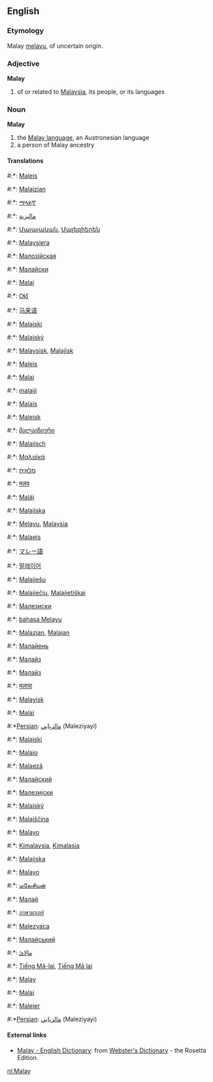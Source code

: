 ==English==

===Etymology===
Malay [[melayu]], of uncertain origin.

===Adjective===
'''Malay'''
# of or related to [[Malaysia]], its people, or its languages

===Noun===
'''Malay'''
# the [[w:Malay language|Malay language]], an Austronesian language 
# a person of Malay ancestry

====Translations====
#:*{{af}}: [[Maleis]]
#:*{{sq}}: [[Malajzian]]
#:*{{am}}: [[ማላይኛ]]
#:*{{ar}}: [[ماليزية]]
#:*{{hy}}: [[Մալայական]], [[Մալեզիերեն]]
#:*{{eu}}: [[Malaysiera]]
#:*{{be}}: [[Малозiйская]]
#:*{{bg}}: [[Малайски]]
#:*{{ca}}: [[Malai]]
#:*{{chr}}: [[ᎺᎴ]]
#:*{{zh}}: [[马来语]]
#:*{{hr}}: [[Malajski]]
#:*{{cs}}: [[Malajský]]
#:*{{da}}: [[Malaysisk]], [[Malajisk]]
#:*{{nl}}: [[Maleis]]
#:*{{et}}: [[Malai]]
#:*{{fi}}: [[malaiji]]
#:*{{fr}}: [[Malais]]
#:*{{fy}}: [[Maleisk]]
#:*{{ka}}: [[მალაიზიური]]
#:*{{de}}: [[Malaiisch]]
#:*{{el}}: [[Μαλαϊκά]]
#:*{{he}}: [[מלאית]]
#:*{{hi}}: [[मलय]]
#:*{{hu}}: [[Maláj]]
#:*{{is}}: [[Malajíska]]
#:*{{id}}: [[Melayu]], [[Malaysia]]
#:*{{ga}}: [[Malaeis]]
#:*{{ja}}: [[マレー語]]
#:*{{ko}}: [[말레이어]]
#:*{{lv}}: [[Malajiešu]]
#:*{{lt}}: [[Malajiečių]], [[Malajietiškai]]
#:*{{mk}}: [[Малезиски]]
#:*{{ms}}: [[bahasa Melayu]]
#:*{{mt}}: [[Malazjan]], [[Malajan]]
#:*{{mdf}}: [[Малайень]]
#:*{{mn}}: [[Малайз]]
#:*{{mn}}: [[Малайз]]
#:*{{ne}}: [[मलाया]]
#:*{{no}}: [[Malayisk]]
#:*{{oc}}: [[Malai]]
#:*[[Persian]]: [[مالزيايي]] (Maleziyayi)
#:*{{pl}}: [[Malajski]]
#:*{{pt}}: [[Malaio]]
#:*{{ro}}: [[Malaeză]]
#:*{{ru}}: [[Малайский]]
#:*{{sr}}: [[Малезијски]]
#:*{{sk}}: [[Malajský]]
#:*{{sl}}: [[Malajščina]]
#:*{{es}}: [[Malayo]]
#:*{{sw}}: [[Kimalaysia]], [[Kimalasia]]
#:*{{sv}}: [[Malajiska]]
#:*{{tl}}: [[Malayo]]
#:*{{ta}}: [[மலேசியன்]]
#:*{{tt}}: [[Малай]]
#:*{{th}}: [[ภาษามาเลย์]]
#:*{{tr}}: [[Malezyaca]]
#:*{{uk}}: [[Малайський]]
#:*{{ur}}: [[مالائ]]
#:*{{vi}}: [[Tiếng Mã-lai]], [[Tiếng Mã lai]]
#:*{{wa}}: [[Malay]]
#:*{{cy}}: [[Malai]]
#:*{{nl}}: [[Maleier]] {{m}}
#:*[[Persian]]: [[مالزيايي]] (Maleziyayi)

==== External links====
*[http://www.websters-online-dictionary.org/definition/Malay-english/ Malay - English Dictionary]: from [http://www.websters-online-dictionary.org/ Webster's Dictionary] - the Rosetta Edition.

[[nl:Malay]]